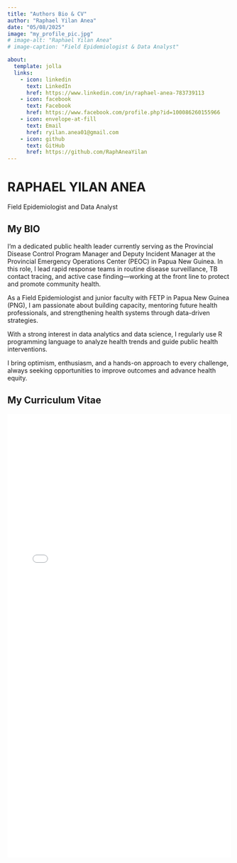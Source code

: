 ```yaml
---
title: "Authors Bio & CV"
author: "Raphael Yilan Anea"
date: "05/08/2025"
image: "my_profile_pic.jpg"
# image-alt: "Raphael Yilan Anea"
# image-caption: "Field Epidemiologist & Data Analyst"

about:
  template: jolla
  links:
    - icon: linkedin
      text: LinkedIn
      href: https://www.linkedin.com/in/raphael-anea-783739113
    - icon: facebook
      text: Facebook
      href: https://www.facebook.com/profile.php?id=100086260155966
    - icon: envelope-at-fill
      text: Email
      href: ryilan.anea01@gmail.com
    - icon: github
      text: GitHub
      href: https://github.com/RaphAneaYilan
---
```


# RAPHAEL YILAN ANEA

Field Epidemiologist and Data Analyst

::: panel-tabset
## My BIO
::: {.justified-text}
I’m a dedicated public health leader currently serving as the Provincial Disease Control Program Manager and Deputy Incident Manager at the Provincial Emergency Operations Center (PEOC) in Papua New Guinea. In this role, I lead rapid response teams in routine disease surveillance, TB contact tracing, and active case finding—working at the front line to protect and promote community health.

As a Field Epidemiologist and junior faculty with FETP in Papua New Guinea (PNG), I am passionate about building capacity, mentoring future health professionals, and strengthening health systems through data-driven strategies.

With a strong interest in data analytics and data science, I regularly use R programming language to analyze health trends and guide public health interventions.

I bring optimism, enthusiasm, and a hands-on approach to every challenge, always seeking opportunities to improve outcomes and advance health equity.
:::

## My Curriculum Vitae

![](my_cv.pdf){width="100%" height="1000px"}
:::
